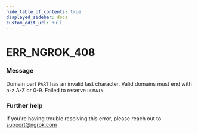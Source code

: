```yaml
---
hide_table_of_contents: true
displayed_sidebar: docs
custom_edit_url: null
---
```



# ERR_NGROK_408

### Message

Domain part `PART` has an invalid last character. Valid domains must end with a-z A-Z or 0-9. Failed to reserve `DOMAIN`.

### Further help

If you're having trouble resolving this error, please reach out to [support@ngrok.com](mailto:support@ngrok.com?subject=Help%20with%20ERR_NGROK_408)

<ErrorDetails error="err_ngrok_408" />
